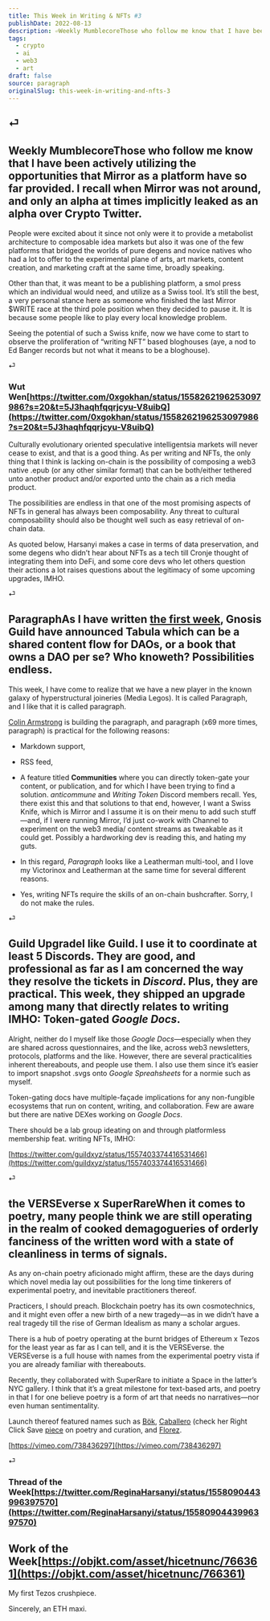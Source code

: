 ```yaml
---
title: This Week in Writing & NFTs #3
publishDate: 2022-08-13
description: ⏎Weekly MumblecoreThose who follow me know that I have been actively utilizing the opportunities that Mirror as a platform have so far provided. I re......
tags:
  - crypto
  - ai
  - web3
  - art
draft: false
source: paragraph
originalSlug: this-week-in-writing-and-nfts-3
---
```


## ⏎

## Weekly MumblecoreThose who follow me know that I have been actively utilizing the opportunities that Mirror as a platform have so far provided. I recall when Mirror was not around, and only an alpha at times implicitly leaked as an alpha over Crypto Twitter.

People were excited about it since not only were it to provide a metabolist architecture to composable idea markets but also it was one of the few platforms that bridged the worlds of pure degens and novice natives who had a lot to offer to the experimental plane of arts, art markets, content creation, and marketing craft at the same time, broadly speaking.

Other than that, it was meant to be a publishing platform, a smol press which an individual would need, and utilize as a Swiss tool. It’s still the best, a very personal stance here as someone who finished the last Mirror $WRITE race at the third pole position when they decided to pause it. It is because some people like to play every local knowledge problem.

Seeing the potential of such a Swiss knife, now we have come to start to observe the proliferation of “writing NFT” based bloghouses (aye, a nod to Ed Banger records but not what it means to be a bloghouse).

⏎

### Wut Wen[https://twitter.com/0xgokhan/status/1558262196253097986?s=20&t=5J3haqhfqqrjcyu-V8uibQ](https://twitter.com/0xgokhan/status/1558262196253097986?s=20&t=5J3haqhfqqrjcyu-V8uibQ)

Culturally evolutionary oriented speculative intelligentsia markets will never cease to exist, and that is a good thing. As per writing and NFTs, the only thing that I think is lacking on-chain is the possibility of composing a web3 native .epub (or any other similar format) that can be both/either tethered unto another product and/or exported unto the chain as a rich media product.

The possibilities are endless in that one of the most promising aspects of NFTs in general has always been composability. Any threat to cultural composability should also be thought well such as easy retrieval of on-chain data.

As quoted below, Harsanyi makes a case in terms of data preservation, and some degens who didn’t hear about NFTs as a tech till Cronje thought of integrating them into DeFi, and some core devs who let others question their actions a lot raises questions about the legitimacy of some upcoming upgrades, IMHO.

⏎

## ParagraphAs I have written [the first week](https://mirror.xyz/gokhan.eth/VQyjhqWtm_3YlFLPQJ1ZZItBKVwhjdodnMMQ92OC58w), Gnosis Guild have announced Tabula which can be a shared content flow for DAOs, or a book that owns a DAO per se? Who knoweth? Possibilities endless.

This week, I have come to realize that we have a new player in the known galaxy of hyperstructural joineries (Media Legos). It is called Paragraph, and I like that it is called paragraph.

[Colin Armstrong](https://twitter.com/colinarms) is building the paragraph, and paragraph (x69 more times, paragraph) is practical for the following reasons:

- Markdown support,

- RSS feed,

- A feature titled **Communities** where you can directly token-gate your content, or publication, and for which I have been trying to find a solution. *anticommune* and *Writing Token* Discord members recall. Yes, there exist this and that solutions to that end, however, I want a Swiss Knife, which is Mirror and I assume it is on their menu to add such stuff—and, if I were running Mirror, I’d just co-work with Channel to experiment on the web3 media/ content streams as tweakable as it could get. Possibly a hardworking dev is reading this, and hating my guts.

- In this regard, *Paragraph* looks like a Leatherman multi-tool, and I love my Victorinox and Leatherman at the same time for several different reasons.

- Yes, writing NFTs require the skills of an on-chain bushcrafter. Sorry, I do not make the rules.

⏎

## Guild UpgradeI like Guild. I use it to coordinate at least 5 Discords. They are good, and professional as far as I am concerned the way they resolve the tickets in *Discord*. Plus, they are practical. This week, they shipped an upgrade among many that directly relates to writing IMHO: Token-gated *Google Docs*.

Alright, neither do I myself like those *Google Docs*—especially when they are shared across questionnaires, and the like, across web3 newsletters, protocols, platforms and the like. However, there are several practicalities inherent thereabouts, and people use them. I also use them since it’s easier to import snapshot .svgs onto *Google Spreahsheets* for a normie such as myself.

Token-gating docs have multiple-façade implications for any non-fungible ecosystems that run on content, writing, and collaboration. Few are aware but there are native DEXes working on *Google Docs*.

There should be a lab group ideating on and through platformless membership feat. writing NFTs, IMHO:

[https://twitter.com/guildxyz/status/1557403374416531466](https://twitter.com/guildxyz/status/1557403374416531466)

⏎

## the VERSEverse x SuperRareWhen it comes to poetry, many people think we are still operating in the realm of cooked demagogueries of orderly fanciness of the written word with a state of cleanliness in terms of signals.

As any on-chain poetry aficionado might affirm, these are the days during which novel media lay out possibilities for the long time tinkerers of experimental poetry, and inevitable practitioners thereof.

Practicers, I should preach. Blockchain poetry has its own cosmotechnics, and it might even offer a new birth of a new tragedy—as in we didn’t have a real tragedy till the rise of German Idealism as many a scholar argues.

There is a hub of poetry operating at the burnt bridges of Ethereum x Tezos for the least year as far as I can tell, and it is the VERSEverse. the VERSEverse is a full house with names from the experimental poetry vista if you are already familiar with thereabouts.

Recently, they collaborated with SuperRare to initiate a Space in the latter’s NYC gallery. I think that it’s a great milestone for text-based arts, and poetry in that I for one believe poetry is a form of art that needs no narratives—nor even human sentimentality.

Launch thereof featured names such as [Bök](https://twitter.com/christianbok), [Caballero](https://twitter.com/CaballeroAnaMa) (check her Right Click Save [piece](https://www.rightclicksave.com/article/poetry-and-the-new-meaning-of-curation) on poetry and curation, and [Florez](https://twitter.com/GiselFlorez).

[https://vimeo.com/738436297](https://vimeo.com/738436297)

⏎

### Thread of the Week[https://twitter.com/ReginaHarsanyi/status/1558090443996397570](https://twitter.com/ReginaHarsanyi/status/1558090443996397570)

## Work of the Week[https://objkt.com/asset/hicetnunc/766361](https://objkt.com/asset/hicetnunc/766361)

My first Tezos crushpiece.

Sincerely, an ETH maxi.